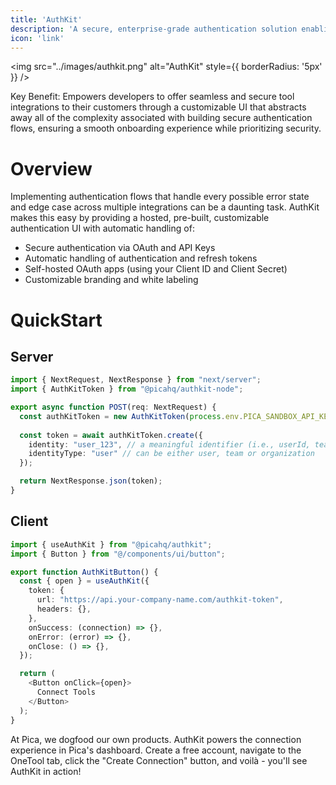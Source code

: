 ```yaml
---
title: 'AuthKit'
description: 'A secure, enterprise-grade authentication solution enabling seamless integration of third-party tools and services. Built for organizations requiring robust security, compliance, and scalability.'
icon: 'link'
---
```


<img
  src="../images/authkit.png"
  alt="AuthKit"
  style={{ borderRadius: '5px' }}
/>

<Tip>
Key Benefit: Empowers developers to offer seamless and secure tool integrations to their customers through a customizable UI that abstracts away all of the complexity associated with building secure authentication flows, ensuring a smooth onboarding experience while prioritizing security.
</Tip>

# Overview

Implementing authentication flows that handle every possible error state and edge case across multiple integrations can be a daunting task. AuthKit makes this easy by providing a hosted, pre-built, customizable authentication UI with automatic handling of:

- Secure authentication via OAuth and API Keys
- Automatic handling of authentication and refresh tokens
- Self-hosted OAuth apps (using your Client ID and Client Secret)
- Customizable branding and white labeling

# QuickStart

## Server

```typescript
import { NextRequest, NextResponse } from "next/server";
import { AuthKitToken } from "@picahq/authkit-node";

export async function POST(req: NextRequest) {
  const authKitToken = new AuthKitToken(process.env.PICA_SANDBOX_API_KEY as string);
  
  const token = await authKitToken.create({
    identity: "user_123", // a meaningful identifier (i.e., userId, teamId or organizationId)
    identityType: "user" // can be either user, team or organization
  });

  return NextResponse.json(token);
}
```

## Client

```typescript
import { useAuthKit } from "@picahq/authkit";
import { Button } from "@/components/ui/button";

export function AuthKitButton() {
  const { open } = useAuthKit({
    token: {
      url: "https://api.your-company-name.com/authkit-token",
      headers: {},
    },
    onSuccess: (connection) => {},
    onError: (error) => {},
    onClose: () => {},
  });

  return (
    <Button onClick={open}>
      Connect Tools
    </Button>
  );
}
```

<Info>
At Pica, we dogfood our own products. AuthKit powers the connection experience in Pica's dashboard. Create a free account, navigate to the OneTool tab, click the "Create Connection" button, and voilà - you'll see AuthKit in action!
</Info>